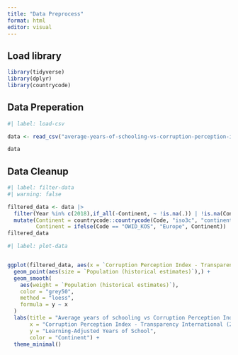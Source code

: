 ```yaml
---
title: "Data Preprocess"
format: html
editor: visual
---
```


## Load library

```r
library(tidyverse)
library(dplyr)
library(countrycode)
```

## Data Preperation

```r
#| label: load-csv

data <- read_csv("average-years-of-schooling-vs-corruption-perception-index.csv")

data
```

## Data Cleanup

```r
#| label: filter-data
#| warning: false

filtered_data <- data |>
  filter(Year %in% c(2018),if_all(-Continent, ~ !is.na(.)) | !is.na(Continent)) |>
  mutate(Continent = countrycode::countrycode(Code, "iso3c", "continent"),
         Continent = ifelse(Code == "OWID_KOS", "Europe", Continent))
filtered_data

```

```r
#| label: plot-data


ggplot(filtered_data, aes(x = `Corruption Perception Index - Transparency International (2018)`, y = `Learning-Adjusted Years of School`, color = Continent)) +
  geom_point(aes(size = `Population (historical estimates)`),) +
  geom_smooth(
    aes(weight = `Population (historical estimates)`),
    color = "grey50",
    method = "loess",
    formula = y ~ x
  )
  labs(title = "Average years of schooling vs Corruption Perception Index",
       x = "Corruption Perception Index - Transparency International (2018)",
       y = "Learning-Adjusted Years of School",
       color = "Continent") +
  theme_minimal()

```
